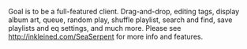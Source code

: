 {{Template:Client|image=Client-SeaSerpent.png |200px|thumb|left|alt text |author=Brian Miller|version=1.0|website=http://inkleined.com/SeaSerpent|devlanguage=Python|ui=Qt4|screenshots=http://inkleined.com/SeaSerpent/screenshots.php}}
Goal is to be a full-featured client.  Drag-and-drop, editing tags, display album art, queue, random play, shuffle playlist, search and find, save playlists and eq settings, and much more.  Please see http://inkleined.com/SeaSerpent for more info and features.
